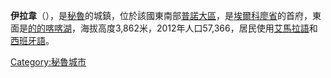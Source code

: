 '''伊拉韋'''（{{lang-es|Ilave}}），是[[秘魯|秘魯]]的城鎮，位於該國東南部[[普諾大區|普諾大區]]，是[[埃爾科廖省|埃爾科廖省]]的首府，東面是[[的的喀喀湖|的的喀喀湖]]，海拔高度3,862米，2012年人口57,366，居民使用[[艾馬拉語|艾馬拉語]]和[[西班牙語|西班牙語]]。

{{coord|16.0866|S|69.6354|W|type:city|display=title}}

{{Peru-geo-stub}}
[[Category:秘魯城市|Category:秘魯城市]]